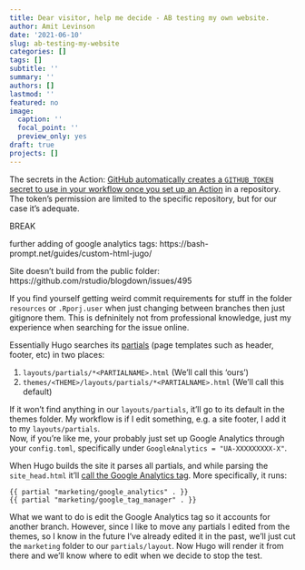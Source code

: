 ```yaml
---
title: Dear visitor, help me decide - AB testing my own website.
author: Amit Levinson
date: '2021-06-10'
slug: ab-testing-my-website
categories: []
tags: []
subtitle: ''
summary: ''
authors: []
lastmod: ''
featured: no
image:
  caption: ''
  focal_point: ''
  preview_only: yes
draft: true
projects: []
---
```



The secrets in the Action:
[GitHub automatically creates a `GITHUB_TOKEN` secret to use in your workflow once you set up an Action](https://docs.github.com/en/actions/reference/authentication-in-a-workflow) in a repository. The token's permission are limited to the specific repository, but for our case it's adequate. 

BREAK

further adding of google analytics tags:
https://bash-prompt.net/guides/custom-html-jugo/

Site doesn't build from the public folder:
https://github.com/rstudio/blogdown/issues/495

If you find yourself getting weird commit requirements for stuff in the folder `resources` or `.Rporj.user` when just changing between branches then just gitignore them. This is defninitely not from professional knowledge, just my experience when searching for the issue online.

Essentially Hugo searches its [partials](https://gohugo.io/templates/partials/) (page templates such as header, footer, etc) in two places:

1. `layouts/partials/*<PARTIALNAME>.html` (We'll call this 'ours')  
2. `themes/<THEME>/layouts/partials/*<PARTIALNAME>.html` (We'll call this default)

If it won't find anything in our `layouts/partials`, it'll go to its default in the themes folder. My workflow is if I edit something, e.g. a site footer, I add it to my `layouts/partials`.  
Now, if you're like me, your probably just set up Google Analytics through your `config.toml`, specifically under `GoogleAnalytics = "UA-XXXXXXXXX-X"`.

When Hugo builds the site it parses all partials, and while parsing the `site_head.html` it'll [call the Google Analytics tag](https://github.com/AmitLevinson/amitlevinson.com/blob/e229045f6f90fe6221cddc6508743cfc8e269a1a/themes/hugo-academic/layouts/partials/site_head.html#L137-L138). More specifically, it runs:

```
{{ partial "marketing/google_analytics" . }}
{{ partial "marketing/google_tag_manager" . }}
```

What we want to do is edit the Google Analytics tag so it accounts for another branch. However, since I like to move any partials I edited from the themes, so I know in the future I've already edited it in the past, we'll just cut the `marketing` folder to our `partials/layout`. Now Hugo will render it from there and we'll know where to edit when we decide to stop the test.

